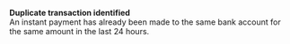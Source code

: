   
<Card title="130008" href="/errors/codes/130008">  

 **Duplicate transaction identified**  
 An instant payment has already been made to the same bank account for the same amount in the last 24 hours.  

</Card>
